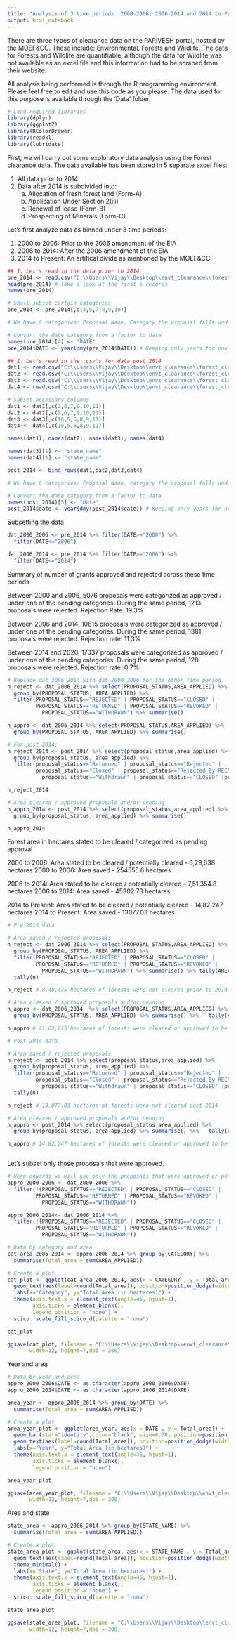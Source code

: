 ```yaml
---
title: "Analysis of 3 time periods: 2000-2006; 2006-2014 and 2014 to Present"
output: html_notebook
---
```


There are three types of clearance data on the PARIVESH portal, hosted by the MOEF&CC. These include: Environmental, Forests and Wildlife. The data for Forests and Wildlife are quantifiable, although the data for Wildlife was not available as an excel file and this information had to be scraped from their website. 

All analysis being performed is through the R programming environment. Please feel free to edit and use this code as you please. The data used for this purpose is available through the 'Data' folder. 

```r
# Load required libraries
library(dplyr)
library(ggplot2)
library(RColorBrewer)
library(readxl)
library(lubridate)

```


First, we will carry out some exploratory data analysis using the Forest clearance data. The data available has been stored in 5 separate excel files:

1. All data prior to 2014
2. Data after 2014 is subdivided into:
    a) Allocation of fresh forest land (Form-A)	
    b) Application Under Section 2(iii)	
    c) Renewal of lease (Form-B)	
    d) Prospecting of Minerals (Form-C)


Let's first analyze data as binned under 3 time periods:

1. 2000 to 2006: Prior to the 2006 amendment of the EIA
2. 2006 to 2014: After the 2006 amendment of the EIA
3. 2014 to Present: An artifical divide as mentioned by the MOEF&CC

```r
## 1. Let's read in the data prior to 2014
pre_2014 <- read.csv("C:\\Users\\Vijay\\Desktop\\envt_clearance\\forest_clearance\\for_clear_before_2014.csv",stringsAsFactors = F)
head(pre_2014) # Take a look at the first 6 records
names(pre_2014)

# Shall subset certain categories
pre_2014 <- pre_2014[,c(4,5,7,8,9,10)]

# We have 6 categories: Proposal Name, Category the proposal falls under, Area applied for, Date (around which it was approved?), State Name and Proposal Status

# Convert the date category from a factor to date
names(pre_2014)[4] <- "DATE"
pre_2014$DATE <- year(dmy(pre_2014$DATE)) # Keeping only years for now

## 1. Let's read in the .csv's for data post 2014
dat1 <- read.csv("C:\\Users\\Vijay\\Desktop\\envt_clearance\\forest_clearance\\for_clearance_forestLand_after_2014.csv",stringsAsFactors = F)
dat2 <- read.csv("C:\\Users\\Vijay\\Desktop\\envt_clearance\\forest_clearance\\for_clear_form2_after_2014.csv",stringsAsFactors = F)
dat3 <- read.csv("C:\\Users\\Vijay\\Desktop\\envt_clearance\\forest_clearance\\for_clear_leaseRenew_after_2014.csv",stringsAsFactors = F)
dat4 <- read.csv("C:\\Users\\Vijay\\Desktop\\envt_clearance\\forest_clearance\\for_clear_miningProspect_after_2014.csv",stringsAsFactors = F)

# Subset necessary columns
dat1 <- dat1[,c(2,6,7,9,10,11)]
dat2 <- dat2[,c(2,6,7,9,10,11)]
dat3 <- dat3[,c(10,5,6,8,9,11)]
dat4 <- dat4[,c(10,5,6,8,9,11)]

names(dat1); names(dat2); names(dat3); names(dat4)

names(dat3)[1] <- "state_name"
names(dat4)[1] <- "state_name"

post_2014 <- bind_rows(dat1,dat2,dat3,dat4)

# We have 6 categories: Proposal Name, category the proposal falls under, Area applied for, date (around which it was approved?), State Name and Proposal Status

# Convert the date category from a factor to date
names(post_2014)[5] <- "date"
post_2014$date <- year(dmy(post_2014$date)) # Keeping only years for now

```

Subsetting the data
```r
dat_2000_2006 <- pre_2014 %>% filter(DATE>="2000") %>%
  filter(DATE<="2006")

dat_2006_2014 <- pre_2014 %>% filter(DATE>="2006") %>%
  filter(DATE<="2014")

```

Summary of number of grants approved and rejected across these time periods

Between 2000 and 2006, 5076 proposals were categorized as approved / under one of the pending categories. During the same period, 1213 proposals were rejected. 
Rejection Rate: 19.3%

Between 2006 and 2014, 10815 proposals were categorized as approved / under one of the pending categories. During the same period, 1381 proposals were rejected. 
Rejection rate: 11.3%

Between 2014 and 2020, 17037 proposals were categorized as approved / under one of the pending categories. During the same period, 120 proposals were rejected. 
Rejection rate: 0.7%!


```r

# Replace dat_2006_2014 with dat_2000_2006 for the other time period.
n_reject <- dat_2006_2014 %>% select(PROPOSAL_STATUS,AREA_APPLIED) %>%
  group_by(PROPOSAL_STATUS, AREA_APPLIED) %>%
  filter(PROPOSAL_STATUS=="REJECTED" | PROPOSAL_STATUS=="CLOSED" |
         PROPOSAL_STATUS=="RETURNED" | PROPOSAL_STATUS=="REVOKED" |
           PROPOSAL_STATUS=="WITHDRAWN") %>% summarise() 

n_appro <- dat_2006_2014 %>% select(PROPOSAL_STATUS,AREA_APPLIED) %>%
  group_by(PROPOSAL_STATUS, AREA_APPLIED) %>% summarise()

# For post 2014:
n_reject_2014 <- post_2014 %>% select(proposal_status,area_applied) %>%
  group_by(proposal_status, area_applied) %>%
  filter(proposal_status=="Returned" | proposal_status=="Rejected" |
         proposal_status=="Closed" | proposal_status=="Rejected By REC" |
           proposal_status=="Withdrawn" | proposal_status=="CLOSED" |proposal_status=="REVOKED") %>% summarise()

n_reject_2014 

# Area cleared / approved proposals and/or pending
n_appro_2014 <- post_2014 %>% select(proposal_status,area_applied) %>%
  group_by(proposal_status, area_applied) %>% summarise() 

n_appro_2014

```

Forest area in hectares stated to be cleared / categorized as pending approval

2000 to 2006: Area stated to be cleared / potentially cleared - 6,29,638 hectares
2000 to 2006: Area saved - 254555.6 hectares

2006 to 2014: Area stated to be cleared / potentially cleared - 7,51,354.8 hectares
2006 to 2014: Area saved - 45302.78 hectares

2014 to Present: Area stated to be cleared / potentially cleared - 14,82,247 hectares
2014 to Present: Area saved - 13077.03 hectares


```r

# Pre 2014 data

# Area saved / rejected proposals
n_reject <- dat_2006_2014 %>% select(PROPOSAL_STATUS,AREA_APPLIED) %>%
  group_by(PROPOSAL_STATUS, AREA_APPLIED) %>%
  filter(PROPOSAL_STATUS=="REJECTED" | PROPOSAL_STATUS=="CLOSED" |
         PROPOSAL_STATUS=="RETURNED" | PROPOSAL_STATUS=="REVOKED" |
           PROPOSAL_STATUS=="WITHDRAWN") %>% summarise() %>% tally(AREA_APPLIED)%>%
  tally(n)

n_reject # 8,48,475 hectares of forests were not cleared prior to 2014

# Area cleared / approved proposals and/or pending
n_appro <- dat_2006_2014  %>% select(PROPOSAL_STATUS,AREA_APPLIED) %>%
  group_by(PROPOSAL_STATUS, AREA_APPLIED) %>% summarise() %>%   tally(AREA_APPLIED) %>% tally(n) - n_reject

n_appro # 21,63,215 hectares of forests were cleared or approved to be cleared / pending

# Post 2014 data

# Area saved / rejected proposals
n_reject <- post_2014 %>% select(proposal_status,area_applied) %>%
  group_by(proposal_status, area_applied) %>%
  filter(proposal_status=="Returned" | proposal_status=="Rejected" |
         proposal_status=="Closed" | proposal_status=="Rejected By REC" |
           proposal_status=="Withdrawn" | proposal_status=="CLOSED" |proposal_status=="REVOKED") %>% summarise() %>% tally(area_applied)%>%
  tally(n)

n_reject # 13,077.03 hectares of forests were not cleared post 2014

# Area cleared / approved proposals and/or pending
n_appro <- post_2014 %>% select(proposal_status,area_applied) %>%
  group_by(proposal_status, area_applied) %>% summarise() %>%   tally(area_applied) %>% tally(n) - n_reject

n_appro # 14,82,247 hectares of forests were cleared or approved to be cleared / pending



```

Let's subset only those proposals that were approved. 

```r
# Here onwards we will use only the proposals that were approved or pending to be approved
appro_2000_2006 <- dat_2000_2006 %>%
  filter(!(PROPOSAL_STATUS=="REJECTED" | PROPOSAL_STATUS=="CLOSED" |
         PROPOSAL_STATUS=="RETURNED" | PROPOSAL_STATUS=="REVOKED" |
           PROPOSAL_STATUS=="WITHDRAWN"))

appro_2006_2014<- dat_2006_2014 %>%
  filter(!(PROPOSAL_STATUS=="REJECTED" | PROPOSAL_STATUS=="CLOSED" |
         PROPOSAL_STATUS=="RETURNED" | PROPOSAL_STATUS=="REVOKED" |
           PROPOSAL_STATUS=="WITHDRAWN"))

```


```r
# Data by category and area
cat_area_2006_2014 <- appro_2006_2014 %>% group_by(CATEGORY) %>%
  summarise(Total_area = sum(AREA_APPLIED))

# Create a plot
cat_plot <- ggplot(cat_area_2006_2014, aes(x = CATEGORY , y = Total_area, fill= CATEGORY)) +   geom_bar(stat="identity",color="black", size=0.08,position=position_dodge()) +
  geom_text(aes(label=round(Total_area)), position=position_dodge(width=1),size=3, vjust=-0.5)+ theme_minimal() +
  labs(x="Category", y="Total Area (in hectares)") +
  theme(axis.text.x = element_text(angle=45, hjust=1),
        axis.ticks = element_blank(),
        legend.position = "none") +
  scico::scale_fill_scico_d(palette = "roma")

cat_plot

ggsave(cat_plot, filename = "C:\\Users\\Vijay\\Desktop\\envt_clearance\\cat_area_2006-2014.png",
       width=12, height=7,dpi = 300)

```

Year and area

```r
# Data by year and area
appro_2000_2006$DATE <- as.character(appro_2000_2006$DATE)
appro_2006_2014$DATE <- as.character(appro_2006_2014$DATE)

area_year <- appro_2006_2014 %>% group_by(DATE) %>%
  summarise(Total_area = sum(AREA_APPLIED))

# Create a plot
area_year_plot <- ggplot(area_year, aes(x = DATE , y = Total_area)) +   
  geom_bar(stat="identity",color="black", size=0.08, position=position_dodge(), fill="blue",alpha=0.4) +
  geom_text(aes(label=round(Total_area)), position=position_dodge(width=1),size=3, vjust=-0.5)+ theme_minimal() +
  labs(x="Year", y="Total Area (in hectares)") +
  theme(axis.text.x = element_text(angle=45, hjust=1),
        axis.ticks = element_blank(),
        legend.position = "none")

area_year_plot

ggsave(area_year_plot, filename = "C:\\Users\\Vijay\\Desktop\\envt_clearance\\year_area_2000-2006.png",
       width=12, height=7,dpi = 300)

```

Area and state
```r
state_area <- appro_2006_2014 %>% group_by(STATE_NAME) %>%
  summarise(Total_area = sum(AREA_APPLIED))

# Create a plot
state_area_plot <- ggplot(state_area, aes(x = STATE_NAME , y = Total_area, fill=STATE_NAME)) +geom_bar(stat="identity",color="black", size=0.08,position=position_dodge()) +
  geom_text(aes(label=round(Total_area)), position=position_dodge(width=1),size=3, vjust=-0.5)+
  theme_minimal() +
  labs(x="State", y="Total Area (in hectares)") +
  theme(axis.text.x = element_text(angle=45, hjust=1),
        axis.ticks = element_blank(),
        legend.position = "none") +
  scico::scale_fill_scico_d(palette = "roma")

state_area_plot

ggsave(state_area_plot, filename = "C:\\Users\\Vijay\\Desktop\\envt_clearance\\state_area_2006-2014.png",
       width=12, height=7,dpi = 300)
```

